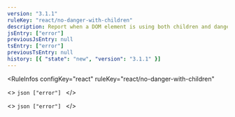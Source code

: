 ```yaml
---
version: "3.1.1"
ruleKey: "react/no-danger-with-children"
description: Report when a DOM element is using both children and dangerouslySetInnerHTML
jsEntry: ["error"]
previousJsEntry: null
tsEntry: ["error"]
previousTsEntry: null
history: [{ "state": "new", "version": "3.1.1" }]
---
```


<RuleInfos 
  configKey="react" 
  ruleKey="react/no-danger-with-children" 
>
  <>
    ```json
    ["error"]
    ```
  </>

  <>
    ```json
    ["error"]
    ```
  </>
</RuleInfos>
